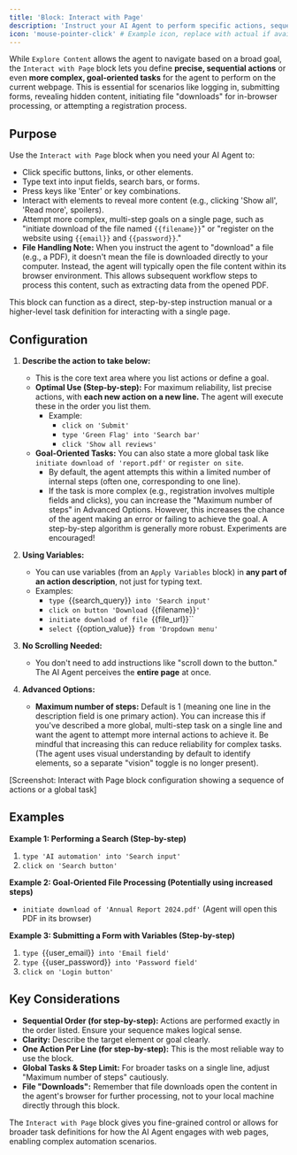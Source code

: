 ```yaml
---
title: 'Block: Interact with Page'
description: 'Instruct your AI Agent to perform specific actions, sequences, or even goal-oriented tasks on a webpage.'
icon: 'mouse-pointer-click' # Example icon, replace with actual if available
---
```


While `Explore Content` allows the agent to navigate based on a broad goal, the `Interact with Page` block lets you define **precise, sequential actions** or even **more complex, goal-oriented tasks** for the agent to perform on the current webpage. This is essential for scenarios like logging in, submitting forms, revealing hidden content, initiating file "downloads" for in-browser processing, or attempting a registration process.

## Purpose

Use the `Interact with Page` block when you need your AI Agent to:

* Click specific buttons, links, or other elements.
* Type text into input fields, search bars, or forms.
* Press keys like 'Enter' or key combinations.
* Interact with elements to reveal more content (e.g., clicking 'Show all', 'Read more', spoilers).
* Attempt more complex, multi-step goals on a single page, such as "initiate download of the file named `{{filename}}`" or "register on the website using `{{email}}` and `{{password}}`."
* **File Handling Note:** When you instruct the agent to "download" a file (e.g., a PDF), it doesn't mean the file is downloaded directly to your computer. Instead, the agent will typically open the file content within its browser environment. This allows subsequent workflow steps to process this content, such as extracting data from the opened PDF.

This block can function as a direct, step-by-step instruction manual or a higher-level task definition for interacting with a single page.

## Configuration

1.  **Describe the action to take below:**
    * This is the core text area where you list actions or define a goal.
    * **Optimal Use (Step-by-step):** For maximum reliability, list precise actions, with **each new action on a new line.** The agent will execute these in the order you list them.
        * Example:
            * `click on 'Submit'`
            * `type 'Green Flag' into 'Search bar'`
            * `click 'Show all reviews'`
    * **Goal-Oriented Tasks:** You can also state a more global task like `initiate download of 'report.pdf'` or `register on site`.
        * By default, the agent attempts this within a limited number of internal steps (often one, corresponding to one line).
        * If the task is more complex (e.g., registration involves multiple fields and clicks), you can increase the "Maximum number of steps" in Advanced Options. However, this increases the chance of the agent making an error or failing to achieve the goal. A step-by-step algorithm is generally more robust. Experiments are encouraged!

2.  **Using Variables:**
    * You can use variables (from an `Apply Variables` block) in **any part of an action description**, not just for typing text.
    * Examples:
        * `type `{{search_query}}` into 'Search input'`
        * `click on button 'Download `{{filename}}`'`
        * `initiate download of file `{{file_url}}``
        * `select `{{option_value}}` from 'Dropdown menu'`

3.  **No Scrolling Needed:**
    * You don't need to add instructions like "scroll down to the button." The AI Agent perceives the **entire page** at once.

4.  **Advanced Options:**
    * **Maximum number of steps:** Default is 1 (meaning one line in the description field is one primary action). You can increase this if you've described a more global, multi-step task on a single line and want the agent to attempt more internal actions to achieve it. Be mindful that increasing this can reduce reliability for complex tasks. (The agent uses visual understanding by default to identify elements, so a separate "vision" toggle is no longer present).

[Screenshot: Interact with Page block configuration showing a sequence of actions or a global task]

## Examples

**Example 1: Performing a Search (Step-by-step)**

1.  `type 'AI automation' into 'Search input'`
2.  `click on 'Search button'`

**Example 2: Goal-Oriented File Processing (Potentially using increased steps)**

* `initiate download of 'Annual Report 2024.pdf'` (Agent will open this PDF in its browser)

**Example 3: Submitting a Form with Variables (Step-by-step)**

1.  `type `{{user_email}}` into 'Email field'`
2.  `type `{{user_password}}` into 'Password field'`
3.  `click on 'Login button'`

## Key Considerations

* **Sequential Order (for step-by-step):** Actions are performed exactly in the order listed. Ensure your sequence makes logical sense.
* **Clarity:** Describe the target element or goal clearly.
* **One Action Per Line (for step-by-step):** This is the most reliable way to use the block.
* **Global Tasks & Step Limit:** For broader tasks on a single line, adjust "Maximum number of steps" cautiously.
* **File "Downloads":** Remember that file downloads open the content in the agent's browser for further processing, not to your local machine directly through this block.

The `Interact with Page` block gives you fine-grained control or allows for broader task definitions for how the AI Agent engages with web pages, enabling complex automation scenarios.